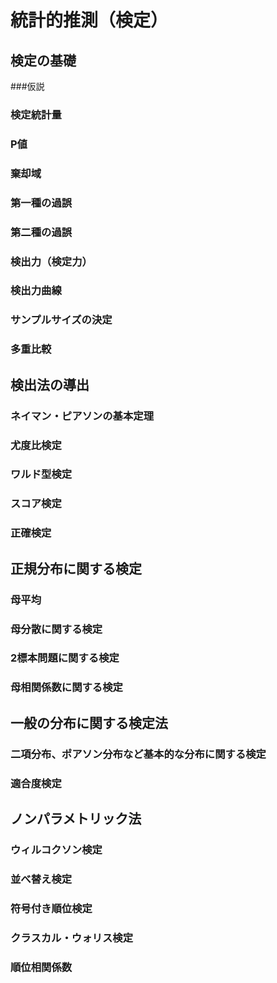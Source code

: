 # 統計的推測（検定）

## 検定の基礎

###仮説

### 検定統計量

### P値

### 棄却域

### 第一種の過誤

### 第二種の過誤

### 検出力（検定力）

### 検出力曲線

### サンプルサイズの決定

### 多重比較


## 検出法の導出

### ネイマン・ピアソンの基本定理

### 尤度比検定

### ワルド型検定

### スコア検定

### 正確検定


## 正規分布に関する検定

### 母平均

### 母分散に関する検定

### 2標本問題に関する検定

### 母相関係数に関する検定


## 一般の分布に関する検定法

### 二項分布、ポアソン分布など基本的な分布に関する検定

### 適合度検定


## ノンパラメトリック法

### ウィルコクソン検定

### 並べ替え検定

### 符号付き順位検定

### クラスカル・ウォリス検定

### 順位相関係数